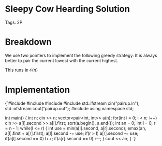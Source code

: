 


<Sidebar moduleId={moduleId} /> 

# Sleepy Cow Hearding Solution

Tags: 2P

# Breakdown

We use two pointers to implement the following greedy strategy: It is always better to pair the current 
lowest with the current highest. 

This runs in $\mathcal{O}(n)$

# Implementation

<div style={{ transform: 'translateX(150px)' }}>
  <SyntaxHighlighter language="cpp" style={okaidia}>
{`#include <cmath>
#include <cstdio>
#include <vector>
#include <fstream>
std::ifstream cin("pairup.in");
std::ofstream cout("pairup.out");
#include <algorithm>
using namespace std;

int main() {
    int n; cin >> n; 
    vector<pair<int, int>> a(n); 
    for(int i = 0; i < n; i++) cin >> a[i].second >> a[i].first; 
    sort(a.begin(), a.end()); 
    int an = 0; 
    int l = 0, r = n - 1; 
    while(l <= r) {
        int use = min(a[l].second, a[r].second); 
        emax(an, a[l].first + a[r].first); 
        a[l].second -= use; 
        if(r > l) a[r].second -= use; 
        if(a[l].second == 0) l++; 
        if(a[r].second == 0) r--; 
    }
    cout << an; 
}
`}
  </SyntaxHighlighter>
</div>
